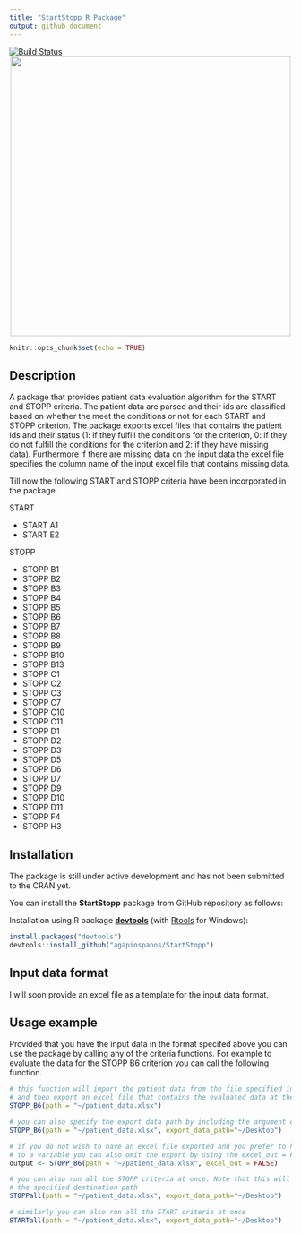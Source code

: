 ```yaml
---
title: "StartStopp R Package"
output: github_document
---
```

[![Build Status](https://travis-ci.com/agapiospanos/StartStopp.svg?branch=master)](https://travis-ci.com/agapiospanos/StartStopp)
<img src="man/figures/start-stopp-logo.png" width=500 style="margin: 0 auto; display: block;"/>

```r
knitr::opts_chunk$set(echo = TRUE)
```

## Description

A package that provides patient data evaluation algorithm for the START and STOPP criteria. The patient data are parsed and their ids are classified based on whether the meet the conditions or not for each START and STOPP criterion. The package exports excel files that contains the patient ids and their status (1: if they fulfill the conditions for the criterion, 0: if they do not fulfill the conditions for the criterion and 2: if they have missing data). Furthermore if there are missing data on the input data the excel file specifies the column name of the input excel file that contains missing data.

Till now the following START and STOPP criteria have been incorporated in the package.

START

- START A1
- START E2

STOPP

- STOPP B1
- STOPP B2
- STOPP B3
- STOPP B4
- STOPP B5
- STOPP B6
- STOPP B7
- STOPP B8
- STOPP B9
- STOPP B10
- STOPP B13
- STOPP C1
- STOPP C2
- STOPP C3
- STOPP C7
- STOPP C10
- STOPP C11
- STOPP D1
- STOPP D2
- STOPP D3
- STOPP D5
- STOPP D6
- STOPP D7
- STOPP D9
- STOPP D10
- STOPP D11
- STOPP F4
- STOPP H3

## Installation

The package is still under active development and has not been submitted to the CRAN yet.

You can install the **StartStopp** package from GitHub repository as follows:

Installation using R package **[devtools](https://cran.r-project.org/package=devtools)** (with [Rtools](https://cran.r-project.org/bin/windows/Rtools/) for Windows):

```r
install.packages("devtools")
devtools::install_github("agapiospanos/StartStopp")
```

## Input data format

I will soon provide an excel file as a template for the input data format.

## Usage example

Provided that you have the input data in the format specifed above you can use the package by calling any of the criteria functions. For example to evaluate the data for the STOPP B6 criterion you can call the following function.

```r
# this function will import the patient data from the file specified in path argument 
# and then export an excel file that contains the evaluated data at the working directory
STOPP_B6(path = "~/patient_data.xlsx")

# you can also specify the export data path by including the argument export_data_path
STOPP_B6(path = "~/patient_data.xlsx", export_data_path="~/Desktop")

# if you do not wish to have an excel file exported and you prefer to have the data assigned 
# to a variable you can also omit the export by using the excel_out = FALSE
output <- STOPP_B6(path = "~/patient_data.xlsx", excel_out = FALSE)

# you can also run all the STOPP criteria at once. Note that this will generate many excel files in
# the specified destination path
STOPPall(path = "~/patient_data.xlsx", export_data_path="~/Desktop")

# similarly you can also run all the START criteria at once
STARTall(path = "~/patient_data.xlsx", export_data_path="~/Desktop")
```
